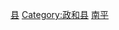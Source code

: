 [[Category:南平区县市行政区划|县]]
[[Category:政和县|Category:政和县]]
[[Category:福建省各县市区行政区划|南平]]

{{catmore|政和县|福建省政和县}}